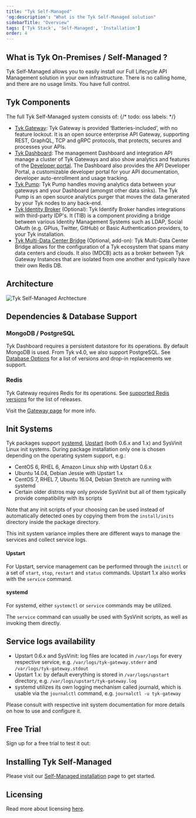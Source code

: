 ```yaml
---
title: "Tyk Self-Managed"
'og:description': "What is the Tyk Self-Managed solution"
sidebarTitle: "Overview"
tags: ['Tyk Stack', 'Self-Managed', 'Installation']
order: 4
---
```



## What is Tyk On-Premises / Self-Managed ?

Tyk Self-Managed allows you to easily install our Full Lifecycle API Management solution in your own infrastructure. There is no calling home, and there are no usage limits.  You have full control.



## Tyk Components
The full Tyk Self-Managed system consists of:
{/* todo: oss labels: */}
* [Tyk Gateway](/tyk-oss-gateway):  Tyk Gateway is provided ‘Batteries-included’, with no feature lockout. It is an open source enterprise API Gateway, supporting REST, GraphQL, TCP and gRPC protocols, that protects, secures and processes your APIs.
* [Tyk Dashboard](/tyk-dashboard): The management Dashboard and integration API manage a cluster of Tyk Gateways and also show analytics and features of the [Developer portal](/tyk-developer-portal). The Dashboard also provides the API Developer Portal, a customizable developer portal for your API documentation, developer auto-enrollment and usage tracking.
* [Tyk Pump](/tyk-pump): Tyk Pump handles moving analytics data between your gateways and your Dashboard (amongst other data sinks). The Tyk Pump is an open source analytics purger that moves the data generated by your Tyk nodes to any back-end.
* [Tyk Identity Broker](/tyk-identity-broker) (Optional): Tyk Identify Broker handles integrations with third-party IDP's. It (TIB) is a component providing a bridge between various Identity Management Systems such as LDAP, Social OAuth (e.g. GPlus, Twitter, GitHub) or Basic Authentication providers, to your Tyk installation.
* [Tyk Multi-Data Center Bridge](/tyk-multi-data-centre) (Optional, add-on): Tyk Multi-Data Center Bridge allows for the configuration of a Tyk ecosystem that spans many data centers and clouds. It also (MDCB) acts as a broker between Tyk Gateway Instances that are isolated from one another and typically have their own Redis DB.



## Architecture
<img src="/img/diagrams/diagram_docs_pump-data-flow@2x.png" alt="Tyk Self-Managed Archtecture" />

## Dependencies & Database Support

### MongoDB / PostgreSQL

Tyk Dashboard requires a persistent datastore for its operations. By default MongoDB is used. From Tyk v4.0, we also support PostgreSQL. See [Database Options](/tyk-dashboard/database-options.md) for a list of versions and drop-in replacements we support.

### Redis

Tyk Gateway requires Redis for its operations. See [supported Redis versions](/planning-for-production/redis#supported-versions) for the list of releases.

Visit the [Gateway page](/tyk-oss-gateway) for more info.


## Init Systems

Tyk packages support [systemd](https://www.freedesktop.org/wiki/Software/systemd/), [Upstart](http://upstart.ubuntu.com/cookbook/) (both 0.6.x and 1.x) and SysVinit Linux init systems. During package installation only one is chosen depending on the operating system support, e.g.:

*   CentOS 6, RHEL 6, Amazon Linux ship with Upstart 0.6.x
*   Ubuntu 14.04, Debian Jessie with Upstart 1.x
*   CentOS 7, RHEL 7, Ubuntu 16.04, Debian Stretch are running with systemd
*   Certain older distros may only provide SysVinit but all of them typically provide compatibility with its scripts

Note that any init scripts of your choosing can be used instead of automatically detected ones by copying them from the `install/inits` directory inside the package directory.

This init system variance implies there are different ways to manage the services and collect service logs.

#### Upstart
For Upstart, service management can be performed through the `initctl` or a set of `start`, `stop`, `restart` and `status` commands. Upstart 1.x also works with the `service` command.

#### systemd
For systemd, either `systemctl` or `service` commands may be utilized.

The `service` command can usually be used with SysVinit scripts, as well as invoking them directly.

## Service logs availability ##

*   Upstart 0.6.x and SysVinit: log files are located in `/var/logs` for every respective service, e.g. `/var/logs/tyk-gateway.stderr` and `/var/logs/tyk-gateway.stdout`
*   Upstart 1.x: by default everything is stored in `/var/logs/upstart` directory, e.g. `/var/logs/upstart/tyk-gateway.log`
*   systemd utilizes its own logging mechanism called journald, which is usable via the `journalctl` command, e.g. `journalctl -u tyk-gateway`


Please consult with respective init system documentation for more details on how to use and configure it.


## Free Trial

Sign up for a free trial to test it out:

<ButtonLeft href="https://tyk.io/sign-up#self" color="green" content="Try for free" />


## Installing Tyk Self-Managed
Please visit our [Self-Managed installation](/tyk-self-managed/install) page to get started.


## Licensing

Read more about licensing [here](/tyk-on-premises/licensing).
